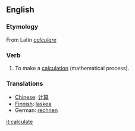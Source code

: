 ==English==

===Etymology===
From Latin ''[[calculare]]''

===Verb===

# To make a [[calculation]] (mathematical process).

===Translations===
*[[Chinese]]: [[计算]]
*[[Finnish]]: [[laskea]]
*German: [[rechnen]]

[[it:calculate]]